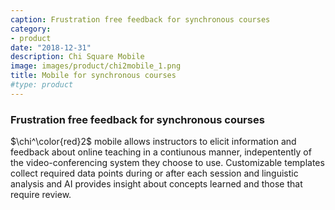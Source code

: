 ```yaml
---
caption: Frustration free feedback for synchronous courses
category:
- product
date: "2018-12-31"
description: Chi Square Mobile
image: images/product/chi2mobile_1.png
title: Mobile for synchronous courses 
#type: product
---
```

### Frustration free feedback for synchronous courses

$\chi^\color{red}2$ mobile allows instructors to elicit information and feedback about online teaching in a contiunous manner, indepentently of the video-conferencing system they choose to use. Customizable templates collect required data points during or after each session and linguistic analysis and AI provides insight about concepts learned and those that require review.



